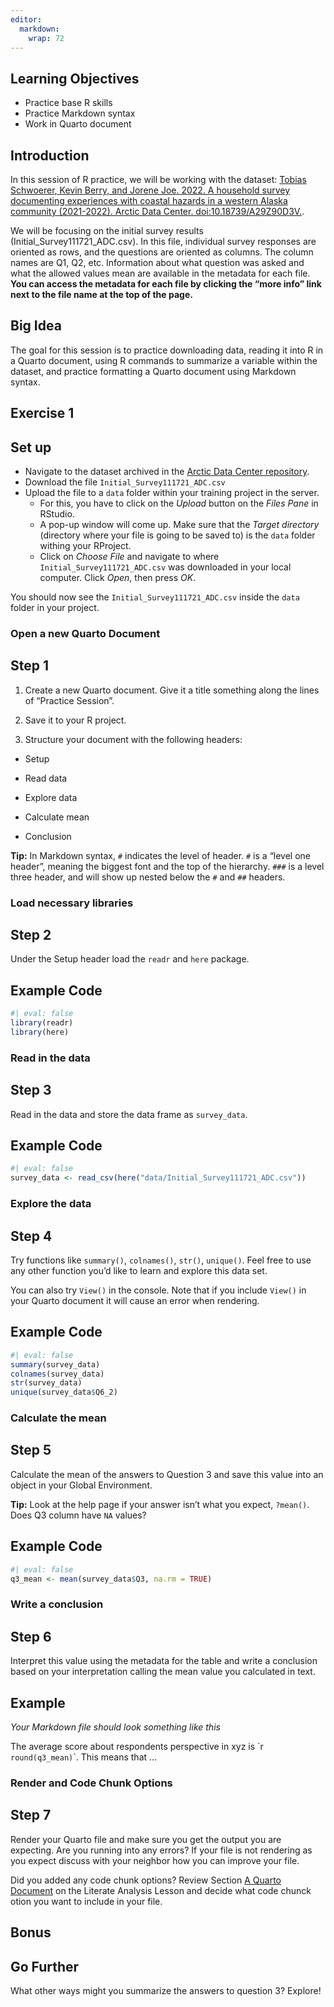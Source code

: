 ```yaml
---
editor: 
  markdown: 
    wrap: 72
---
```


## Learning Objectives {.unnumbered}

-   Practice base R skills
-   Practice Markdown syntax
-   Work in Quarto document

## Introduction

In this session of R practice, we will be working with the dataset:
[Tobias Schwoerer, Kevin Berry, and Jorene Joe. 2022. A household survey
documenting experiences with coastal hazards in a western Alaska
community (2021-2022). Arctic Data Center.
doi:10.18739/A29Z90D3V.](https://doi.org/10.18739/A29Z90D3V).

We will be focusing on the initial survey results
(Initial_Survey111721_ADC.csv). In this file, individual survey
responses are oriented as rows, and the questions are oriented as
columns. The column names are Q1, Q2, etc. Information about what
question was asked and what the allowed values mean are available in the
metadata for each file. **You can access the metadata for each file by
clicking the "more info" link next to the file name at the top of the
page.**

::: callout-note
## Big Idea

The goal for this session is to practice downloading data, reading it
into R in a Quarto document, using R commands to summarize a variable
within the dataset, and practice formatting a Quarto document using
Markdown syntax.
:::

## Exercise 1

::: callout-tip
## Set up

-   Navigate to the dataset archived in the [Arctic Data Center
    repository](https://doi.org/10.18739/A29Z90D3V).
-   Download the file `Initial_Survey111721_ADC.csv`
-   Upload the file to a `data` folder within your training project in
    the server.
    -   For this, you have to click on the *Upload* button on the *Files
        Pane* in RStudio.
    -   A pop-up window will come up. Make sure that the *Target
        directory* (directory where your file is going to be saved to)
        is the `data` folder withing your RProject.
    -   Click on *Choose File* and navigate to where
        `Initial_Survey111721_ADC.csv` was downloaded in your local
        computer. Click *Open*, then press *OK*.

You should now see the `Initial_Survey111721_ADC.csv` inside the `data`
folder in your project.
:::

### Open a new Quarto Document

::: callout-note
## Step 1

1.  Create a new Quarto document. Give it a title something along the
    lines of "Practice Session".

2.  Save it to your R project.

3.  Structure your document with the following headers:

-   Setup

-   Read data

-   Explore data

-   Calculate mean

-   Conclusion

**Tip:** In Markdown syntax, `#` indicates the level of header. `#` is a
"level one header", meaning the biggest font and the top of the
hierarchy. `###` is a level three header, and will show up nested below
the `#` and `##` headers.
:::

### Load necessary libraries

::: callout-note
## Step 2

Under the Setup header load the `readr` and `here` package.
:::

::: {.callout-note appearance="minimal" collapse="true"}
## Example Code

```r
#| eval: false
library(readr)
library(here)
```
:::

### Read in the data

::: callout-note
## Step 3

Read in the data and store the data frame as `survey_data`.
:::

::: {.callout-note appearance="minimal" collapse="true"}
## Example Code

```r
#| eval: false
survey_data <- read_csv(here("data/Initial_Survey111721_ADC.csv"))
```
:::

### Explore the data

::: callout-note
## Step 4

Try functions like `summary()`, `colnames()`, `str()`, `unique()`. Feel
free to use any other function you'd like to learn and explore this data
set.

You can also try `View()` in the console. Note that if you include
`View()` in your Quarto document it will cause an error when rendering.
:::

::: {.callout-note appearance="minimal" collapse="true"}
## Example Code

```r
#| eval: false
summary(survey_data)
colnames(survey_data)
str(survey_data)
unique(survey_data$Q6_2)
```
:::

### Calculate the mean

::: callout-note
## Step 5

Calculate the mean of the answers to Question 3 and save this value into
an object in your Global Environment.

**Tip:** Look at the help page if your answer isn't what you expect,
`?mean()`. Does Q3 column have `NA` values?
:::

::: {.callout-note appearance="minimal" collapse="true"}
## Example Code

```r
#| eval: false
q3_mean <- mean(survey_data$Q3, na.rm = TRUE)
```
:::

### Write a conclusion

::: callout-note
## Step 6

Interpret this value using the metadata for the table and write a
conclusion based on your interpretation calling the mean value you
calculated in text.
:::

::: {.callout-note appearance="minimal" collapse="true"}
## Example

*Your Markdown file should look something like this*

The average score about respondents perspective in xyz is \`r `round(q3_mean)`\`. This means that ...
:::

### Render and Code Chunk Options

::: callout-note
## Step 7

Render your Quarto file and make sure you get the output you are
expecting. Are you running into any errors? If your file is not
rendering as you expect discuss with your neighbor how you can improve
your file.

Did you added any code chunk options? Review Section [A Quarto
Document](https://learning.nceas.ucsb.edu/2024-01-arctic/session_06.html#a-quarto-document)
on the Literate Analysis Lesson and decide what code chunck otion you
want to include in your file.
:::

## Bonus

::: callout-note
## Go Further

What other ways might you summarize the answers to question 3? Explore!
:::
